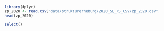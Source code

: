 ```r
library(dplyr)
zp_2020 <- read.csv("data/strukturerhebung/2020_SE_RS_CSV/zp_2020.csv", sep = ';')
head(zp_2020)

```
```r
select()
```

